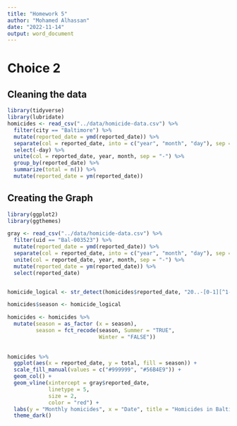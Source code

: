 ```yaml
---
title: "Homework 5"
author: "Mohamed Alhassan"
date: "2022-11-14"
output: word_document
---
```

# Choice 2

## Cleaning the data

```r
library(tidyverse)
library(lubridate)
homicides <- read_csv("../data/homicide-data.csv") %>% 
  filter(city == "Baltimore") %>% 
  mutate(reported_date = ymd(reported_date)) %>% 
  separate(col = reported_date, into = c("year", "month", "day"), sep = "-") %>% 
  select(-day) %>%
  unite(col = reported_date, year, month, sep = "-") %>% 
  group_by(reported_date) %>% 
  summarize(total = n()) %>% 
  mutate(reported_date = ym(reported_date))

```

## Creating the Graph

```r
library(ggplot2)
library(ggthemes)

gray <- read_csv("../data/homicide-data.csv") %>% 
  filter(uid == "Bal-003523") %>%
  mutate(reported_date = ymd(reported_date)) %>% 
  separate(col = reported_date, into = c("year", "month", "day"), sep = "-") %>% 
  unite(col = reported_date, year, month, sep = "-") %>% 
  mutate(reported_date = ym(reported_date)) %>% 
  select(reported_date) 


homicide_logical <- str_detect(homicides$reported_date, "20..-[0-1][^1-4]")

homicides$season <- homicide_logical

homicides <- homicides %>%
  mutate(season = as_factor (x = season),
         season = fct_recode(season, Summer = "TRUE",
                             Winter = "FALSE"))
  
  
homicides %>%
  ggplot(aes(x = reported_date, y = total, fill = season)) +
  scale_fill_manual(values = c("#999999", "#56B4E9")) +
  geom_col() +
  geom_vline(xintercept = gray$reported_date,
             linetype = 5,
             size = 2,
             color = "red") +
  labs(y = "Monthly homicides", x = "Date", title = "Homicides in Baltimore, MD") +
  theme_dark()

```

